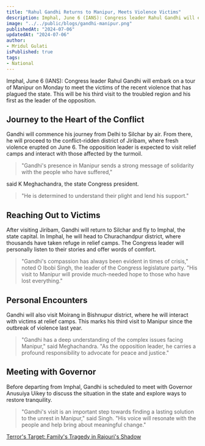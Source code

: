 ```yaml
---
title: "Rahul Gandhi Returns to Manipur, Meets Violence Victims"
description: Imphal, June 6 (IANS): Congress leader Rahul Gandhi will embark on a tour of Manipur on Monday to meet the victims of the recent violence that has plagued the state. This will be his third visit to the troubled region and his first as the leader of the opposition.
image: "../../public/blogs/gandhi-manipur.png"
publishedAt: "2024-07-06"
updatedAt: "2024-07-06"
author: 
- Mridul Gulati
isPublished: true
tags:
- National
---
```


Imphal, June 6 (IANS): Congress leader Rahul Gandhi will embark on a tour of Manipur on Monday to meet the victims of the recent violence that has plagued the state. This will be his third visit to the troubled region and his first as the leader of the opposition.

## Journey to the Heart of the Conflict

Gandhi will commence his journey from Delhi to Silchar by air. From there, he will proceed to the conflict-ridden district of Jiribam, where fresh violence erupted on June 6. The opposition leader is expected to visit relief camps and interact with those affected by the turmoil.

> "Gandhi's presence in Manipur sends a strong message of solidarity with the people who have suffered," 

said K Meghachandra, the state Congress president.
> "He is determined to understand their plight and lend his support."

## Reaching Out to Victims

After visiting Jiribam, Gandhi will return to Silchar and fly to Imphal, the state capital. In Imphal, he will head to Churachandpur district, where thousands have taken refuge in relief camps. The Congress leader will personally listen to their stories and offer words of comfort.

> "Gandhi's compassion has always been evident in times of crisis," noted O Ibobi Singh, the leader of the Congress legislature party. "His visit to Manipur will provide much-needed hope to those who have lost everything."

## Personal Encounters

Gandhi will also visit Moirang in Bishnupur district, where he will interact with victims at relief camps. This marks his third visit to Manipur since the outbreak of violence last year.

> "Gandhi has a deep understanding of the complex issues facing Manipur," said Meghachandra. "As the opposition leader, he carries a profound responsibility to advocate for peace and justice."

## Meeting with Governor

Before departing from Imphal, Gandhi is scheduled to meet with Governor Anusuiya Uikey to discuss the situation in the state and explore ways to restore tranquility.

> "Gandhi's visit is an important step towards finding a lasting solution to the unrest in Manipur," said Singh. "His voice will resonate with the people and help bring about meaningful change."

[Terror's Target: Family's Tragedy in Rajouri's Shadow](https://onlinekhabri.com/blog/content/terror-in-thanamandi-rajouri)